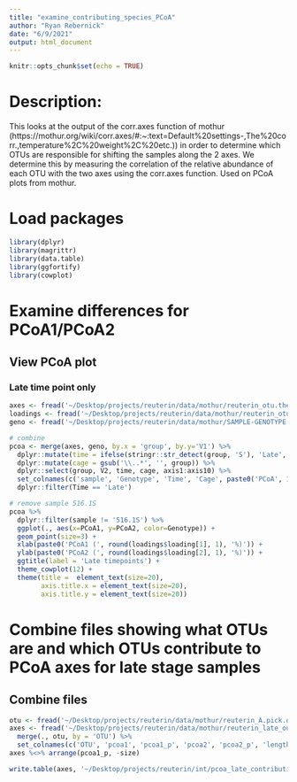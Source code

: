 ```yaml
---
title: "examine_contributing_species_PCoA"
author: "Ryan Rebernick"
date: "6/9/2021"
output: html_document
---
```


```r
knitr::opts_chunk$set(echo = TRUE)
```

# Description:
This looks at the output of the corr.axes function of mothur (https://mothur.org/wiki/corr.axes/#:~:text=Default%20settings-,The%20corr.,temperature%2C%20weight%2C%20etc.)) in order to determine which OTUs are responsible for shifting the samples along the 2 axes. We determine this by measuring the correlation of the relative abundance of each OTU with the two axes using the corr.axes function. Used on PCoA plots from mothur. 

# Load packages
```r
library(dplyr)
library(magrittr)
library(data.table)
library(ggfortify)
library(cowplot)


```


# Examine differences for PCoA1/PCoA2

## View PCoA plot

### Late time point only
```r

axes <- fread('~/Desktop/projects/reuterin/data/mothur/reuterin_otu.thetayc.0.03.lt.ave.pcoa.axes')
loadings <- fread('~/Desktop/projects/reuterin/data/mothur/reuterin_otu.thetayc.0.03.lt.ave.pcoa.loadings')
geno <- fread('~/Desktop/projects/reuterin/data/mothur/SAMPLE-GENOTYPE.txt')

# combine
pcoa <- merge(axes, geno, by.x = 'group', by.y='V1') %>%
  dplyr::mutate(time = ifelse(stringr::str_detect(group, 'S'), 'Late', 'Early')) %>%
  dplyr::mutate(cage = gsub('\\..*', '', group)) %>%
  dplyr::select(group, V2, time, cage, axis1:axis10) %>%
  set_colnames(c('sample', 'Genotype', 'Time', 'Cage', paste0('PCoA', 1:10))) %>%
  dplyr::filter(Time == 'Late')

# remove sample 516.1S
pcoa %>%
  dplyr::filter(sample != '516.1S') %>%
  ggplot(., aes(x=PCoA1, y=PCoA2, color=Genotype)) +
  geom_point(size=3) +
  xlab(paste0('PCoA1 (', round(loadings$loading[1], 1), '%)')) +
  ylab(paste0('PCoA2 (', round(loadings$loading[2], 1), '%)')) +
  ggtitle(label = 'Late timepoints') +
  theme_cowplot(12) +
  theme(title =  element_text(size=20),
        axis.title.x = element_text(size=20),
        axis.title.y = element_text(size=20))


```



# Combine files showing what OTUs are and which OTUs contribute to PCoA axes for late stage samples

## Combine files
```r

otu <- fread('~/Desktop/projects/reuterin/data/mothur/reuterin_A.pick.opti_mcc.0.03.cons.taxonomy', data.table = F)
axes <- fread('~/Desktop/projects/reuterin/data/mothur/reuterin_late_outRem.spearman.corr.axes', data.table = F) %>%
  merge(., otu, by = 'OTU') %>%
  set_colnames(c('OTU', 'pcoa1', 'pcoa1_p', 'pcoa2', 'pcoa2_p', 'length', 'size', 'taxonomy'))
axes %<>% arrange(pcoa1_p, -size)

write.table(axes, '~/Desktop/projects/reuterin/int/pcoa_late_contributing_otus.txt', row.names = F, sep = '\t', quote = F)


```

